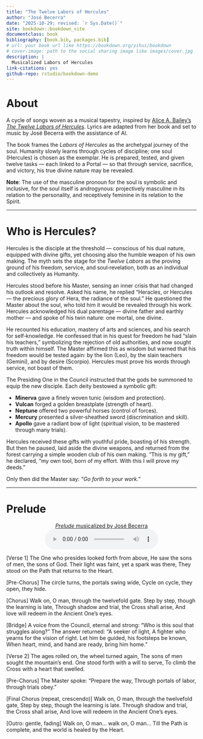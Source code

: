 ```yaml
--- 
title: "The Twelve Labors of Hercules"
author: "José Becerra"
date: "2025-10-29; revised: `r Sys.Date()`"
site: bookdown::bookdown_site
documentclass: book
bibliography: [book.bib, packages.bib]
# url: your book url like https://bookdown.org/yihui/bookdown
# cover-image: path to the social sharing image like images/cover.jpg
description: |
  Musicalized Labors of Hercules
link-citations: yes
github-repo: rstudio/bookdown-demo
---
```


# About {-}

A cycle of songs woven as a musical tapestry, inspired by [Alice A. Bailey’s *The Twelve Labors of Hercules*](https://www.lucistrust.org/store/item/the_labours_hercules_astrological_interpretation). Lyrics are adapted from her book and set to music by José Becerra with the assistance of AI.


The book frames the *Labors of Hercules* as the archetypal journey of the soul. Humanity slowly learns through cycles of discipline; one soul (Hercules) is chosen as the exemplar. He is prepared, tested, and given twelve tasks — each linked to a Portal — so that through service, sacrifice, and victory, his true divine nature may be revealed. 

**Note**: The use of the masculine pronoun for the soul is symbolic and inclusive, for the soul itself is androgynous: projectively masculine in its relation to the personality, and receptively feminine in its relation to the Spirit.

---

# Who is Hercules? {-}

Hercules is the disciple at the threshold — conscious of his dual nature, equipped with divine gifts, yet choosing also the humble weapon of his own making. The myth sets the stage for the *Twelve Labors* as the proving ground of his freedom, service, and soul‑revelation, both as an individual and collectively as Humanity.  

Hercules stood before his Master, sensing an inner crisis that had changed his outlook and resolve. Asked his name, he replied “Heracles, or Hercules — the precious glory of Hera, the radiance of the soul.” He questioned the Master about the soul, who told him it would be revealed through his work. Hercules acknowledged his dual parentage — divine father and earthly mother — and spoke of his twin nature: one mortal, one divine.  

He recounted his education, mastery of arts and sciences, and his search for self‑knowledge. He confessed that in his quest for freedom he had “slain his teachers,” symbolizing the rejection of old authorities, and now sought truth within himself. The Master affirmed this as wisdom but warned that his freedom would be tested again: by the lion (Leo), by the slain teachers (Gemini), and by desire (Scorpio). Hercules must prove his words through service, not boast of them.  

The Presiding One in the Council instructed that the gods be summoned to equip the new disciple. Each deity bestowed a symbolic gift:

- **Minerva** gave a finely woven tunic (wisdom and protection).  
- **Vulcan** forged a golden breastplate (strength of heart).  
- **Neptune** offered two powerful horses (control of forces).  
- **Mercury** presented a silver‑sheathed sword (discrimination and skill).
- **Apollo** gave a radiant bow of light (spiritual vision, to be mastered through many trials).  

Hercules received these gifts with youthful pride, boasting of his strength. But then he paused, laid aside the divine weapons, and returned from the forest carrying a simple wooden club of his own making. “This is my gift,” he declared, “my own tool, born of my effort. With this I will prove my deeds.”  

Only then did the Master say: *“Go forth to your work.”*

---

# Prelude {-} 

<center>
[*Prelude* musicalized by José Becerra](https://ngsm.org/mp3/Prelude.mp3)
</center>

<center>

<audio controls>
  <source src="https://ngsm.org/mp3/Prelude.mp3" type="audio/mpeg">
  Your browser does not support the audio element.
</audio>

</center>

[Verse 1]
The One who presides looked forth from above,
He saw the sons of men, the sons of God.
Their light was faint, yet a spark was there,
They stood on the Path that returns to the Heart.

[Pre-Chorus]
The circle turns, the portals swing wide,
Cycle on cycle, they open, they hide.

[Chorus]
Walk on, O man, through the twelvefold gate.
Step by step, though the learning is late,
Through shadow and trial, the Cross shall arise,
And love will redeem in the Ancient One’s eyes.

[Bridge]
A voice from the Council, eternal and strong:
“Who is this soul that struggles along?”
The answer returned: “A seeker of light,
A fighter who yearns for the vision of right.
Let him be guided, his footsteps be known,
When heart, mind, and hand are ready, bring him home.”

[Verse 2]
The ages rolled on, the wheel turned again,
The sons of men sought the mountain’s end.
One stood forth with a will to serve,
To climb the Cross with a heart that swelled.

[Pre-Chorus]
The Master spoke: “Prepare the way,
Through portals of labor, through trials obey.”

[Final Chorus (repeat, crescendo)]
Walk on, O man, through the twelvefold gate,
Step by step, though the learning is late.
Through shadow and trial, the Cross shall arise,
And love will redeem in the Ancient One’s eyes.

[Outro: gentle, fading]
Walk on, O man… walk on, O man…
Till the Path is complete, and the world is healed by the Heart.



